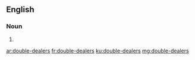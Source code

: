 {{also|double dealers}}
==English==

===Noun===
{{head|en|noun plural form}}

# {{plural of|double-dealer|lang=en}}

[[ar:double-dealers]]
[[fr:double-dealers]]
[[ku:double-dealers]]
[[mg:double-dealers]]